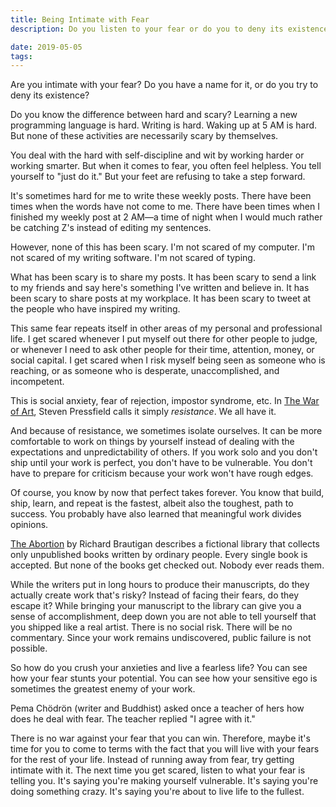 ```yaml
---
title: Being Intimate with Fear
description: Do you listen to your fear or do you to deny its existence?

date: 2019-05-05
tags:
---
```


Are you intimate with your fear? Do you have a name for it, or do you try to deny its existence?

Do you know the difference between hard and scary? Learning a new programming language is hard. Writing is hard. Waking up at 5 AM is hard. But none of these activities are necessarily scary by themselves.

You deal with the hard with self-discipline and wit by working harder or working smarter. But when it comes to fear, you often feel helpless. You tell yourself to "just do it." But your feet are refusing to take a step forward.

It's sometimes hard for me to write these weekly posts. There have been times when the words have not come to me. There have been times when I finished my weekly post at 2 AM—a time of night when I would much rather be catching Z's instead of editing my sentences.

However, none of this has been scary. I'm not scared of my computer. I'm not scared of my writing software. I'm not scared of typing.

What has been scary is to share my posts. It has been scary to send a link to my friends and say here's something I've written and believe in. It has been scary to share posts at my workplace. It has been scary to tweet at the people who have inspired my writing.

This same fear repeats itself in other areas of my personal and professional life. I get scared whenever I put myself out there for other people to judge, or whenever I need to ask other people for their time, attention, money, or social capital. I get scared when I risk myself being seen as someone who is reaching, or as someone who is desperate, unaccomplished, and incompetent.

This is social anxiety, fear of rejection, impostor syndrome, etc. In [The War of Art](https://www.amazon.co.uk/War-Art-Through-Creative-Battles/dp/1936891026), Steven Pressfield calls it simply _resistance_. We all have it.

And because of resistance, we sometimes isolate ourselves. It can be more comfortable to work on things by yourself instead of dealing with the expectations and unpredictability of others. If you work solo and you don't ship until your work is perfect, you don't have to be vulnerable. You don't have to prepare for criticism because your work won't have rough edges.

Of course, you know by now that perfect takes forever. You know that build, ship, learn, and repeat is the fastest, albeit also the toughest, path to success. You probably have also learned that meaningful work divides opinions.

[The Abortion](https://www.amazon.com/Revenge-Lawn-Abortion-Wind-Wont/dp/0395706742) by Richard Brautigan describes a fictional library that collects only unpublished books written by ordinary people. Every single book is accepted. But none of the books get checked out. Nobody ever reads them.

While the writers put in long hours to produce their manuscripts, do they actually create work that's risky? Instead of facing their fears, do they escape it? While bringing your manuscript to the library can give you a sense of accomplishment, deep down you are not able to tell yourself that you shipped like a real artist. There is no social risk. There will be no commentary. Since your work remains undiscovered, public failure is not possible.

So how do you crush your anxieties and live a fearless life? You can see how your fear stunts your potential. You can see how your sensitive ego is sometimes the greatest enemy of your work.

Pema Chödrön (writer and Buddhist) asked once a teacher of hers how does he deal with fear. The teacher replied "I agree with it."

There is no war against your fear that you can win. Therefore, maybe it's time for you to come to terms with the fact that you will live with your fears for the rest of your life. Instead of running away from fear, try getting intimate with it. The next time you get scared, listen to what your fear is telling you. It's saying you're making yourself vulnerable. It's saying you're doing something crazy. It's saying you're about to live life to the fullest.
